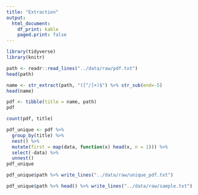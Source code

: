 ```yaml
---
title: "Extraction"
output: 
  html_document:
    df_print: kable
    paged.print: false
---
```


```r
library(tidyverse)
library(knitr)
```

```r
path <- readr::read_lines("../data/raw/pdf.txt")
head(path)
```

```r
name <- str_extract(path, "([^/]+)$") %>% str_sub(end=-5)
head(name)
```
```r
pdf <- tibble(title = name, path)
pdf
```

```r
count(pdf, title)
```


```r
pdf_unique <- pdf %>% 
  group_by(title) %>% 
  nest() %>% 
  mutate(first = map(data, function(x) head(x, n = 1))) %>% 
  select(-data) %>% 
  unnest()
pdf_unique
```

```r
pdf_unique$path %>% write_lines("../data/raw/unique_pdf.txt")
```

```r
pdf_unique$path %>% head() %>% write_lines("../data/raw/sample.txt")
```
